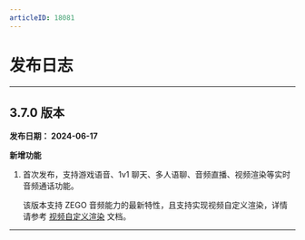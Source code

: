 ```yaml
---
articleID: 18081
---
```



# 发布日志

- - -



## 3.7.0 版本 <a id="3.7.0"></a>

**发布日期： 2024-06-17** 


**新增功能**

1. 首次发布，支持游戏语音、1v1 聊天、多人语聊、音频直播、视频渲染等实时音频通话功能。

    该版本支持 ZEGO 音频能力的最新特性，且支持实现视频自定义渲染，详情请参考 [视频自定义渲染](!VideoAdvanced/CustomVideoRender) 文档。

---